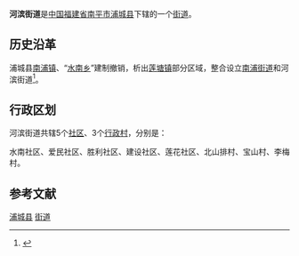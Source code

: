 {{中国乡级行政区
| 行政区全称 = 河滨街道
| 景观照片文件名 =
| 景观照片描述 =
| 汉语拼音 =
| 通用拼音 =
| 注音符號 =
| 其它标音类型1 =
| 其它标音1 =
| 其它标音类型2 =
| 其它标音2 =
| 其它语言类型1 =
| 其它语言地名1 =
| 其它语言类型2 =
| 其它语言地名2 =
| 上级行政区 = [[福建省|福建省]][[南平市|南平市]][[浦城县|浦城县]]
| 行政区类别 = [[街道|街道]]
| 行政区划代码 =350722002
| 地理坐标 =
| 总面积 =
| 户籍人口 =
| 户籍人口年份 =
| 常住人口 =
| 常住人口年份 =
| 人口密度 =
| 行政区划 =
| 官方网站 =
| 政府驻地 =水南路96号
| 邮政编码 =
| 毗邻行政区 =
| 位置图文件名 =
| 位置图描述 =
}}
'''河滨街道'''是[[中华人民共和国|中国]][[福建省|福建省]][[南平市|南平市]][[浦城县|浦城县]]下辖的一个[[街道|街道]]。

== 历史沿革 ==
浦城县[[南浦镇|南浦镇]]、“[[水南乡|水南乡]]”建制撤销，析出[[莲塘镇|莲塘镇]]部分区域，整合设立[[南浦街道|南浦街道]]和河滨街道<ref>{{cite web|title=福建省人民政府关于撤销浦城县南浦镇和“水南乡”建制及析出莲塘镇部分区域整合设立南浦、河滨街道办事处的批复|url=http://www.fujian.gov.cn/zfxxgkl/xxgkml/jgzz/mzcjbzzc/200806/t20080619_75907.htm|accessdate=2011-11-23|date=2005-10-15|year=2005|deadurl=yes|archiveurl=https://archive.is/20120804195521/http://www.fujian.gov.cn/zfxxgkl/xxgkml/jgzz/mzcjbzzc/200806/t20080619_75907.htm|archivedate=2012-08-04}}</ref>。

== 行政区划 ==

河滨街道共辖5个[[社区|社区]]、3个[[行政村|行政村]]，分别是：

水南社区、爱民社区、胜利社区、建设社区、莲花社区、北山排村、宝山村、李梅村。

== 参考文献 ==
<references/>

{{浦城县行政区划}}
{{福建小作品}}
[[Category:南平市街道_(行政区划)|浦城县]]
[[Category:浦城县行政区划|街道]]